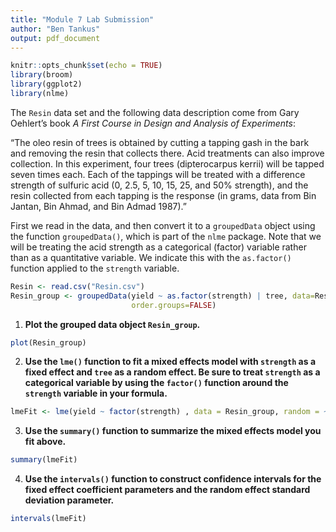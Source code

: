 ```yaml
---
title: "Module 7 Lab Submission"
author: "Ben Tankus"
output: pdf_document
---
```


```r
knitr::opts_chunk$set(echo = TRUE)
library(broom)
library(ggplot2)
library(nlme)
```

The `Resin` data set and the following data description come from Gary Oehlert's book *A First Course in Design and Analysis of Experiments*:

"The oleo resin of trees is obtained by cutting a tapping gash in the bark and removing the resin that collects there. Acid treatments can also improve collection. In this experiment, four trees (dipterocarpus kerrii) will be tapped seven times each. Each of the tappings will be treated with a difference strength of sulfuric acid (0, 2.5, 5, 10, 15, 25, and 50% strength), and the resin collected from each tapping is the response (in grams, data from Bin Jantan, Bin Ahmad, and Bin Admad 1987)."

First we read in the data, and then convert it to a `groupedData` object using the function `groupedData()`, which is part of the `nlme` package.  Note that we will be treating the acid strength as a categorical (factor) variable rather than as a quantitative variable.  We indicate this with the `as.factor()` function applied to the `strength` variable.

```r
Resin <- read.csv("Resin.csv")
Resin_group <- groupedData(yield ~ as.factor(strength) | tree, data=Resin, 
                           order.groups=FALSE)
```


1. **Plot the grouped data object `Resin_group`.**

```r
plot(Resin_group)
```


2. **Use the `lme()` function to fit a mixed effects model with `strength` as a fixed effect and `tree` as a random effect.  Be sure to treat `strength` as a categorical variable by using the `factor()` function around the `strength` variable in your formula.**

```r

lmeFit <- lme(yield ~ factor(strength) , data = Resin_group, random = ~ 1 | tree)

```

3. **Use the `summary()` function to summarize the mixed effects model you fit above.**

```r

summary(lmeFit)

```

4. **Use the `intervals()` function to construct confidence intervals for the fixed effect coefficient parameters and the random effect standard deviation parameter.**

```r

intervals(lmeFit)

```

